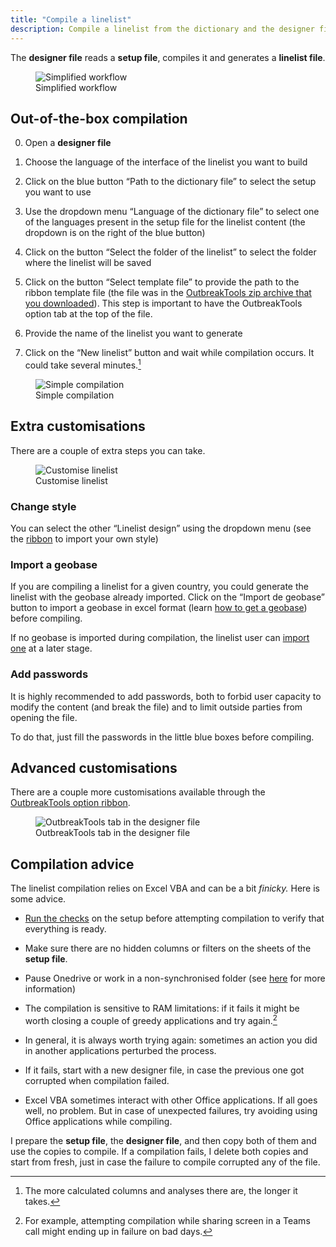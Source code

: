 ```yaml
---
title: "Compile a linelist"
description: Compile a linelist from the dictionary and the designer file
---
```


The **designer file** reads a **setup file**, compiles it and generates a **linelist file**.

![Simplified workflow](../images/im-001-outbreak-tools-solutions.png){#fig-setup-ribbon fig-align="center"}


## Out-of-the-box compilation

0. Open a **designer file**

1. Choose the language of the interface of the linelist you want to build

2. Click on the blue button "Path to the dictionary file" to select the setup you want to use

3. Use the dropdown menu "Language of the dictionary file" to select one of the languages present in the setup file for the linelist content (the dropdown is on the right of the blue button)

4. Click on the button "Select the folder of the linelist" to select the folder where the linelist will be saved

5. Click on the button "Select template file" to provide the path to the ribbon template file (the file was in the [OutbreakTools zip archive that you downloaded](../getting_started/download.qmd#sec-obt-files)). This step is important to have the OutbreakTools option tab at the top of the file.

6. Provide the name of the linelist you want to generate

7. Click on the "New linelist" button and wait while compilation occurs. It could take several minutes.^[The more calculated columns and analyses there are, the longer it takes.]


![Simple compilation](../getting_started/images/img-004-designer-compile.png){#fig-setup-ribbon fig-align="center"}

## Extra customisations

There are a couple of extra steps you can take.


![Customise linelist](../getting_started/images/img-005-designer-compile-para.png){#fig-setup-ribbon fig-align="center"}

### Change style
You can select the other "Linelist design" using the dropdown menu (see the [ribbon](../reference/ribbons_designer.qmd#sec-setup-styles) to import your own style)


### Import a geobase

If you are compiling a linelist for a given country, you could generate the linelist with the geobase already imported. Click on the "Import de geobase" button to import a geobase in excel format (learn [how to get a geobase](../how_to/import_geobase#sec-geobase-download)) before compiling.

::: {.callout-note}
If no geobase is imported during compilation, the linelist user can [import one](../how_to/import_geobase#sec-geobase-import) at a later stage.
:::



### Add passwords

It is highly recommended to add passwords, both to forbid user capacity to modify the content (and break the file) and to limit outside parties from opening the file. 

To do that, just fill the passwords in the little blue boxes before compiling.


## Advanced customisations

There are a couple more customisations available through the [OutbreakTools option ribbon](../reference/ribbons_designer.qmd).

![OutbreakTools tab in the designer file](../images/img-003-ribbon-designer.png){fig-align="center"}

## Compilation advice

The linelist compilation relies on Excel VBA and can be a bit *finicky.* Here is some advice.

- [Run the checks](../reference/ribbons_setup.qmd#sec-check-setup) on the setup before attempting compilation to verify that everything is ready.

- Make sure there are no hidden columns or filters on the sheets of the **setup file**.

- Pause Onedrive or work in a non-synchronised folder (see [here](../getting_started/create_dic.qmd#sec-get-tools-ready) for more information)

- The compilation is sensitive to RAM limitations: if it fails it might be worth closing a couple of greedy applications and try again.^[For example, attempting compilation while sharing screen in a Teams call might ending up in failure on bad days.] 

- In general, it is always worth trying again: sometimes an action you did in another applications perturbed the process.

- If it fails, start with a new designer file, in case the previous one got corrupted when compilation failed.

- Excel VBA sometimes interact with other Office applications. If all goes well, no problem. But in case of unexpected failures, try avoiding using Office applications while compiling.


::: {.callout-tip}
I prepare the **setup file**, the **designer file**, and then copy both of them and use the copies to compile. If a compilation fails, I delete both copies and start from fresh, just in case the failure to compile corrupted any of the file.
:::
